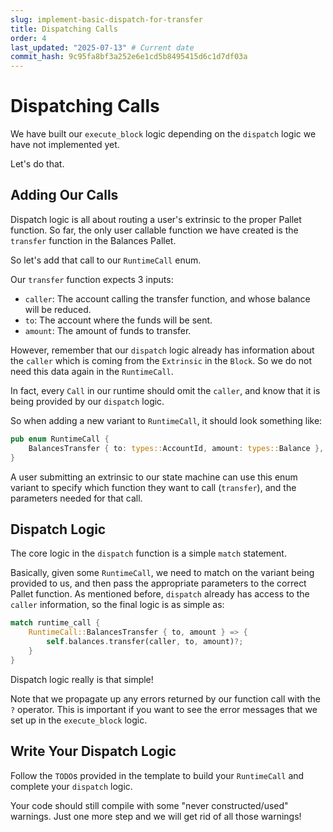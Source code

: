 ```yaml
---
slug: implement-basic-dispatch-for-transfer
title: Dispatching Calls
order: 4
last_updated: "2025-07-13" # Current date
commit_hash: 9c95fa8bf3a252e6e1cd5b8495415d6c1d7df03a
---
```


# Dispatching Calls

We have built our `execute_block` logic depending on the `dispatch` logic we have not implemented yet.

Let's do that.

## Adding Our Calls

Dispatch logic is all about routing a user's extrinsic to the proper Pallet function. So far, the only user callable function we have created is the `transfer` function in the Balances Pallet.

So let's add that call to our `RuntimeCall` enum.

Our `transfer` function expects 3 inputs:

- `caller`: The account calling the transfer function, and whose balance will be reduced.
- `to`: The account where the funds will be sent.
- `amount`: The amount of funds to transfer.

However, remember that our `dispatch` logic already has information about the `caller` which is coming from the `Extrinsic` in the `Block`. So we do not need this data again in the `RuntimeCall`.

In fact, every `Call` in our runtime should omit the `caller`, and know that it is being provided by our `dispatch` logic.

So when adding a new variant to `RuntimeCall`, it should look something like:

```rust
pub enum RuntimeCall {
	BalancesTransfer { to: types::AccountId, amount: types::Balance },
}
```

A user submitting an extrinsic to our state machine can use this enum variant to specify which function they want to call (`transfer`), and the parameters needed for that call.

## Dispatch Logic

The core logic in the `dispatch` function is a simple `match` statement.

Basically, given some `RuntimeCall`, we need to match on the variant being provided to us, and then pass the appropriate parameters to the correct Pallet function. As mentioned before, `dispatch` already has access to the `caller` information, so the final logic is as simple as:

```rust
match runtime_call {
	RuntimeCall::BalancesTransfer { to, amount } => {
		self.balances.transfer(caller, to, amount)?;
	}
}
```

Dispatch logic really is that simple!

Note that we propagate up any errors returned by our function call with the `?` operator. This is important if you want to see the error messages that we set up in the `execute_block` logic.

## Write Your Dispatch Logic

Follow the `TODO`s provided in the template to build your `RuntimeCall` and complete your `dispatch` logic.

Your code should still compile with some "never constructed/used" warnings. Just one more step and we will get rid of all those warnings!

